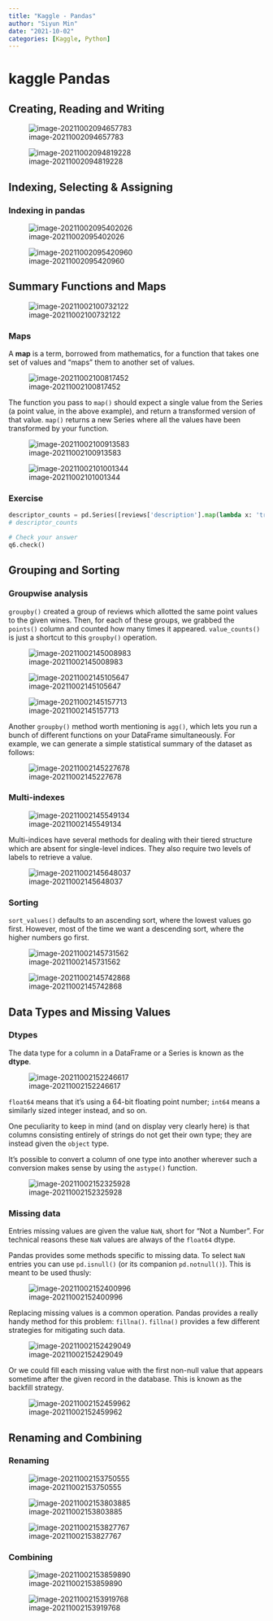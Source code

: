 ```yaml
---
title: "Kaggle - Pandas"
author: "Siyun Min"
date: "2021-10-02"
categories: [Kaggle, Python]
---
```

# kaggle Pandas

## Creating, Reading and Writing

![image-20211002094657783](./image-20211002094657783.png)

![image-20211002094819228](./image-20211002094819228.png)

## Indexing, Selecting & Assigning

### Indexing in pandas

![image-20211002095402026](./image-20211002095402026.png)

![image-20211002095420960](./image-20211002095420960.png)

## Summary Functions and Maps

![image-20211002100732122](./image-20211002100732122.png)

### Maps

A **map** is a term, borrowed from mathematics, for a function that takes one set of values and "maps" them to another set of values.

![image-20211002100817452](./image-20211002100817452.png)

The function you pass to `map()` should expect a single value from the Series (a point value, in the above example), and return a transformed version of that value. `map()` returns a new Series where all the values have been transformed by your function.

![image-20211002100913583](./image-20211002100913583.png)

![image-20211002101001344](./image-20211002101001344.png)

### Exercise

```python
descriptor_counts = pd.Series([reviews['description'].map(lambda x: 'tropical' in x).sum(), reviews['description'].map(lambda x: 'fruity' in x).sum()], index=['tropical', 'fruity'])
# descriptor_counts

# Check your answer
q6.check()
```

## Grouping and Sorting

### Groupwise analysis

`groupby()` created a group of reviews which allotted the same point values to the given wines. Then, for each of these groups, we grabbed the `points()` column and counted how many times it appeared. `value_counts()` is just a shortcut to this `groupby()` operation.

![image-20211002145008983](./image-20211002145008983.png)

![image-20211002145105647](./image-20211002145105647.png)

![image-20211002145157713](./image-20211002145157713.png)

Another `groupby()` method worth mentioning is `agg()`, which lets you run a bunch of different functions on your DataFrame simultaneously. For example, we can generate a simple statistical summary of the dataset as follows:

![image-20211002145227678](./image-20211002145227678.png)

### Multi-indexes

![image-20211002145549134](./image-20211002145549134.png)

Multi-indices have several methods for dealing with their tiered structure which are absent for single-level indices. They also require two levels of labels to retrieve a value.

![image-20211002145648037](./image-20211002145648037.png)

### Sorting

`sort_values()` defaults to an ascending sort, where the lowest values go first. However, most of the time we want a descending sort, where the higher numbers go first.

![image-20211002145731562](./image-20211002145731562.png)

![image-20211002145742868](./image-20211002145742868.png)

## Data Types and Missing Values

### Dtypes

The data type for a column in a DataFrame or a Series is known as the **dtype**.

![image-20211002152246617](./image-20211002152246617.png)

`float64` means that it's using a 64-bit floating point number; `int64` means a similarly sized integer instead, and so on.

One peculiarity to keep in mind (and on display very clearly here) is that columns consisting entirely of strings do not get their own type; they are instead given the `object` type.

It's possible to convert a column of one type into another wherever such a conversion makes sense by using the `astype()` function.

![image-20211002152325928](./image-20211002152325928.png)

### Missing data

Entries missing values are given the value `NaN`, short for "Not a Number". For technical reasons these `NaN` values are always of the `float64` dtype.

Pandas provides some methods specific to missing data. To select `NaN` entries you can use `pd.isnull()` (or its companion `pd.notnull()`). This is meant to be used thusly:

![image-20211002152400996](./image-20211002152400996.png)

Replacing missing values is a common operation. Pandas provides a really handy method for this problem: `fillna()`. `fillna()` provides a few different strategies for mitigating such data.

![image-20211002152429049](./image-20211002152429049.png)

Or we could fill each missing value with the first non-null value that appears sometime after the given record in the database. This is known as the backfill strategy.

![image-20211002152459962](./image-20211002152459962.png)

## Renaming and Combining

### Renaming

![image-20211002153750555](./image-20211002153750555.png)

![image-20211002153803885](./image-20211002153803885.png)

![image-20211002153827767](./image-20211002153827767.png)

### Combining

![image-20211002153859890](./image-20211002153859890.png)

![image-20211002153919768](./image-20211002153919768.png)

